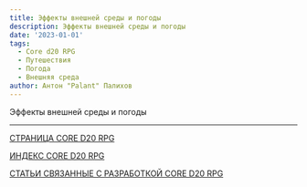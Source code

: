```yaml
---
title: Эффекты внешней среды и погоды
description: Эффекты внешней среды и погоды
date: '2023-01-01'
tags:
  - Core d20 RPG
  - Путешествия
  - Погода
  - Внешняя среда
author: Антон "Palant" Палихов
---
```


Эффекты внешней среды и погоды

---

[СТРАНИЦА CORE D20 RPG](/cored20rpg/)

[ИНДЕКС CORE D20 RPG](/cored20rpg/1)

[СТАТЬИ СВЯЗАННЫЕ С РАЗРАБОТКОЙ CORE D20 RPG](/core-d20/1)
